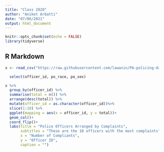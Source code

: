 ```yaml
---
title: "Class 2020"
author: "Aniket Arbatti"
date: "07/06/2021"
output: html_document
---
```


```r
knitr::opts_chunk$set(echo = FALSE)
library(tidyverse)

```

## R Markdown
```r
x <- read_csv("https://raw.githubusercontent.com/lawanin/PA-policing-data/master/philly-clean.csv") %>%

  select(officer_id, po_race, po_sex)
```

```r
x %>%
  group_by(officer_id) %>%
  summarise(total = n()) %>%
  arrange(desc(total)) %>%
  mutate(officer_id = as.character(officer_id))%>%
  slice(1:10) %>%
  ggplot(mapping = aes(x = officer_id, y = total))+
  geom_col()+
  coord_flip()+
  labs(title = "Police Officers Arranged by Complaints",
       subtitles = "These are the 10 officers with the most complaints",
       x = "Number of Compliants",
       y = "Officer ID",
       caption = "")
```


